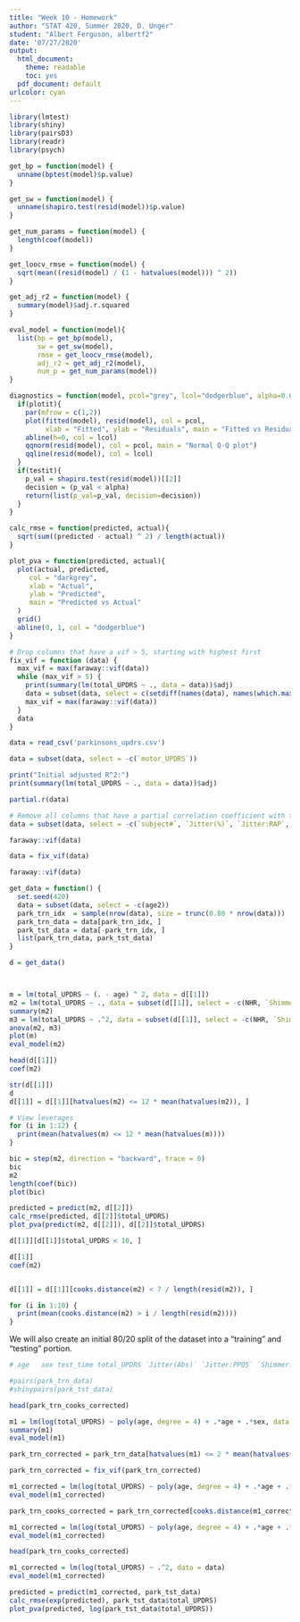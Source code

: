 ```yaml
---
title: "Week 10 - Homework"
author: "STAT 420, Summer 2020, D. Unger"
student: "Albert Ferguson, albertf2"
date: '07/27/2020'
output:
  html_document: 
    theme: readable
    toc: yes
  pdf_document: default
urlcolor: cyan
---
```


```r
library(lmtest)
library(shiny)
library(pairsD3)
library(readr)
library(psych)

get_bp = function(model) {
  unname(bptest(model)$p.value)
}

get_sw = function(model) {
  unname(shapiro.test(resid(model))$p.value)
}

get_num_params = function(model) {
  length(coef(model))
}

get_loocv_rmse = function(model) {
  sqrt(mean((resid(model) / (1 - hatvalues(model))) ^ 2))
}

get_adj_r2 = function(model) {
  summary(model)$adj.r.squared
}

eval_model = function(model){
  list(bp = get_bp(model),
       sw = get_sw(model),
       rmse = get_loocv_rmse(model),
       adj_r2 = get_adj_r2(model),
       num_p = get_num_params(model))
}

diagnostics = function(model, pcol="grey", lcol="dodgerblue", alpha=0.05, plotit=TRUE, testit=TRUE){
  if(plotit){
    par(mfrow = c(1,2))
    plot(fitted(model), resid(model), col = pcol,
         xlab = "Fitted", ylab = "Residuals", main = "Fitted vs Residuals")
    abline(h=0, col = lcol)
    qqnorm(resid(model), col = pcol, main = "Normal Q-Q plot")
    qqline(resid(model), col = lcol)
  }
  if(testit){
    p_val = shapiro.test(resid(model))[[2]]
    decision = (p_val < alpha)
    return(list(p_val=p_val, decision=decision))
  }
}

calc_rmse = function(predicted, actual){
  sqrt(sum((predicted - actual) ^ 2) / length(actual))
}

plot_pva = function(predicted, actual){
  plot(actual, predicted,
     col = "darkgrey",
     xlab = "Actual",
     ylab = "Predicted",
     main = "Predicted vs Actual"
  )
  grid()
  abline(0, 1, col = "dodgerblue")
}

# Drop columns that have a vif > 5, starting with highest first
fix_vif = function (data) {
  max_vif = max(faraway::vif(data))
  while (max_vif > 5) {
    print(summary(lm(total_UPDRS ~ ., data = data))$adj)
    data = subset(data, select = c(setdiff(names(data), names(which.max(faraway::vif(data))))))
    max_vif = max(faraway::vif(data))
  }
  data
}

data = read_csv('parkinsons_updrs.csv')

data = subset(data, select = -c(`motor_UPDRS`))

print("Initial adjusted R^2:")
print(summary(lm(total_UPDRS ~ ., data = data))$adj)

partial.r(data)

# Remove all columns that have a partial correlation coefficient with total_UPDRS below 0.02
data = subset(data, select = -c(`subject#`, `Jitter(%)`, `Jitter:RAP`, `Jitter:PPQ5`, `Jitter:DDP`, `Shimmer`, `Shimmer(dB)`, `Shimmer:APQ11`, `Shimmer:DDA`))

faraway::vif(data)

data = fix_vif(data)

faraway::vif(data)

get_data = function() {
  set.seed(420)
  data = subset(data, select = -c(age2))
  park_trn_idx  = sample(nrow(data), size = trunc(0.80 * nrow(data)))
  park_trn_data = data[park_trn_idx, ]
  park_tst_data = data[-park_trn_idx, ]
  list(park_trn_data, park_tst_data)
}

d = get_data()



m = lm(total_UPDRS ~ (. - age) ^ 2, data = d[[1]])
m2 = lm(total_UPDRS ~ ., data = subset(d[[1]], select = -c(NHR, `Shimmer:APQ3`)))
summary(m2)
m3 = lm(total_UPDRS ~ .^2, data = subset(d[[1]], select = -c(NHR, `Shimmer:APQ3`)))
anova(m2, m3)
plot(m)
eval_model(m2)

head(d[[1]])
coef(m2)

str(d[[1]])
d
d[[1]] = d[[1]][hatvalues(m2) <= 12 * mean(hatvalues(m2)), ]

# View leverages
for (i in 1:12) {
  print(mean(hatvalues(m) <= 12 * mean(hatvalues(m))))
}

bic = step(m2, direction = "backward", trace = 0)
bic
m2
length(coef(bic))
plot(bic)

predicted = predict(m2, d[[2]])
calc_rmse(predicted, d[[2]]$total_UPDRS)
plot_pva(predict(m2, d[[2]]), d[[2]]$total_UPDRS)

d[[1]][d[[1]]$total_UPDRS < 10, ]

d[[1]]
coef(m2)


d[[1]] = d[[1]][cooks.distance(m2) < 7 / length(resid(m2)), ]

for (i in 1:10) {
  print(mean(cooks.distance(m2) > i / length(resid(m2))))
}

```

We will also create an initial 80/20 split of the dataset into a "training" and "testing" portion.
```r


# age   sex test_time total_UPDRS `Jitter(Abs)` `Jitter:PPQ5` `Shimmer:APQ11`   HNR  RPDE   DFA   PPE

#pairs(park_trn_data)
#shinypairs(park_tst_data)

head(park_trn_cooks_corrected)

m1 = lm(log(total_UPDRS) ~ poly(age, degree = 4) + .*age + .*sex, data = park_trn_data)
summary(m1)
eval_model(m1)

park_trn_corrected = park_trn_data[hatvalues(m1) <= 2 * mean(hatvalues(m1)),]

park_trn_corrected = fix_vif(park_trn_corrected)

m1_corrected = lm(log(total_UPDRS) ~ poly(age, degree = 4) + .*age + .*sex, data = park_trn_corrected)
eval_model(m1_corrected)

park_trn_cooks_corrected = park_trn_corrected[cooks.distance(m1_corrected) > (4/length(resid(m1_corrected))), ]

m1_corrected = lm(log(total_UPDRS) ~ poly(age, degree = 4) + .*age + .*sex, data = park_trn_cooks_corrected)
eval_model(m1_corrected)

head(park_trn_cooks_corrected)

m1_corrected = lm(log(total_UPDRS) ~ .^2, data = data)
eval_model(m1_corrected)

predicted = predict(m1_corrected, park_tst_data)
calc_rmse(exp(predicted), park_tst_data$total_UPDRS)
plot_pva(predicted, log(park_tst_data$total_UPDRS))
```


